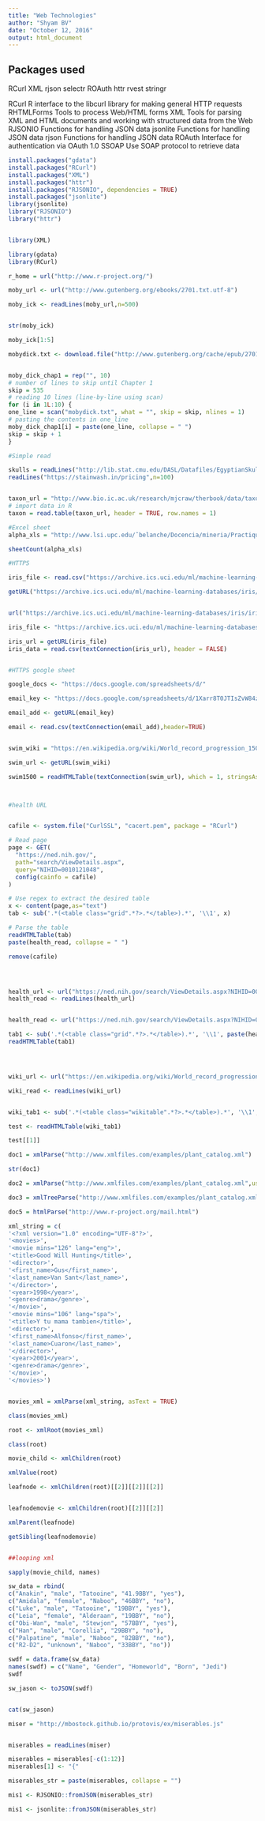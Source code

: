 ```yaml
---
title: "Web Technologies"
author: "Shyam BV"
date: "October 12, 2016"
output: html_document
---
```


## Packages used

RCurl
XML
rjson
selectr
ROAuth
httr
rvest
stringr

RCurl R interface to the libcurl library for making general HTTP requests
RHTMLForms Tools to process Web/HTML forms
XML Tools for parsing XML and HTML documents and working with structured data from the Web
RJSONIO Functions for handling JSON data
jsonlite Functions for handling JSON data
rjson Functions for handling JSON data
ROAuth Interface for authentication via OAuth 1.0
SSOAP Use SOAP protocol to retrieve data



```r
install.packages("gdata")
install.packages("RCurl")
install.packages("XML")
install.packages("httr")
install.packages("RJSONIO", dependencies = TRUE)
install.packages("jsonlite")
library(jsonlite)
library("RJSONIO")
library("httr")


library(XML)

library(gdata)
library(RCurl)
```



```r

r_home = url("http://www.r-project.org/")

moby_url <- url("http://www.gutenberg.org/ebooks/2701.txt.utf-8")

moby_ick <- readLines(moby_url,n=500)


str(moby_ick)

moby_ick[1:5]

mobydick.txt <- download.file("http://www.gutenberg.org/cache/epub/2701/pg2701.txt","mobydick.txt")


moby_dick_chap1 = rep("", 10)
# number of lines to skip until Chapter 1
skip = 535
# reading 10 lines (line-by-line using scan)
for (i in 1L:10) {
one_line = scan("mobydick.txt", what = "", skip = skip, nlines = 1)
# pasting the contents in one_line
moby_dick_chap1[i] = paste(one_line, collapse = " ")
skip = skip + 1
}


```



```r
#Simple read 

skulls = readLines("http://lib.stat.cmu.edu/DASL/Datafiles/EgyptianSkulls.html",100)
readLines("https://stainwash.in/pricing",n=100)


taxon_url = "http://www.bio.ic.ac.uk/research/mjcraw/therbook/data/taxon.txt"
# import data in R
taxon = read.table(taxon_url, header = TRUE, row.names = 1)

#Excel sheet
alpha_xls = "http://www.lsi.upc.edu/˜belanche/Docencia/mineria/Practiques/alpha.xls"

sheetCount(alpha_xls)

#HTTPS

iris_file <- read.csv("https://archive.ics.uci.edu/ml/machine-learning-databases/iris/iris.data",header  =FALSE)

getURL("https://archive.ics.uci.edu/ml/machine-learning-databases/iris/iris.data")


url("https://archive.ics.uci.edu/ml/machine-learning-databases/iris/iris.data")

iris_file <- "https://archive.ics.uci.edu/ml/machine-learning-databases/iris/iris.data"

iris_url = getURL(iris_file)
iris_data = read.csv(textConnection(iris_url), header = FALSE)


#HTTPS google sheet

google_docs <- "https://docs.google.com/spreadsheets/d/"

email_key <- "https://docs.google.com/spreadsheets/d/1Xarr8T0JTIsZvW84zPhiyhDCGitwHFvxKYHf_jCd2yU"

email_add <- getURL(email_key)

email <- read.csv(textConnection(email_add),header=TRUE)


swim_wiki = "https://en.wikipedia.org/wiki/World_record_progression_1500_metres_freestyle"

swim_url <- getURL(swim_wiki)

swim1500 = readHTMLTable(textConnection(swim_url), which = 1, stringsAsFactors = FALSE)



#health URL


cafile <- system.file("CurlSSL", "cacert.pem", package = "RCurl")

# Read page
page <- GET(
  "https://ned.nih.gov/", 
  path="search/ViewDetails.aspx", 
  query="NIHID=0010121048",
  config(cainfo = cafile)
)

# Use regex to extract the desired table
x <- content(page,as="text")
tab <- sub('.*(<table class="grid".*?>.*</table>).*', '\\1', x)

# Parse the table
readHTMLTable(tab)
paste(health_read, collapse = " ")

remove(cafile)




health_url <- url("https://ned.nih.gov/search/ViewDetails.aspx?NIHID=0010121048")
health_read <- readLines(health_url)


health_read <- url("https://ned.nih.gov/search/ViewDetails.aspx?NIHID=0010121048")

tab1 <- sub('.*(<table class="grid".*?>.*</table>).*', '\\1', paste(health_read, collapse = " "))
readHTMLTable(tab1)




wiki_url <- url("https://en.wikipedia.org/wiki/World_record_progression_1500_metres_freestyle")

wiki_read <- readLines(wiki_url)


wiki_tab1 <- sub('.*(<table class="wikitable".*?>.*</table>).*', '\\1', paste(wiki_read, collapse = " "))

test <- readHTMLTable(wiki_tab1)

test[[1]]

```


```r

doc1 = xmlParse("http://www.xmlfiles.com/examples/plant_catalog.xml")

str(doc1)

doc2 = xmlParse("http://www.xmlfiles.com/examples/plant_catalog.xml",useInternalNodes = FALSE)

doc3 = xmlTreeParse("http://www.xmlfiles.com/examples/plant_catalog.xml")

doc5 = htmlParse("http://www.r-project.org/mail.html")

xml_string = c(
'<?xml version="1.0" encoding="UTF-8"?>',
'<movies>',
'<movie mins="126" lang="eng">',
'<title>Good Will Hunting</title>',
'<director>',
'<first_name>Gus</first_name>',
'<last_name>Van Sant</last_name>',
'</director>',
'<year>1998</year>',
'<genre>drama</genre>',
'</movie>',
'<movie mins="106" lang="spa">',
'<title>Y tu mama tambien</title>',
'<director>',
'<first_name>Alfonso</first_name>',
'<last_name>Cuaron</last_name>',
'</director>',
'<year>2001</year>',
'<genre>drama</genre>',
'</movie>',
'</movies>')


movies_xml = xmlParse(xml_string, asText = TRUE)

class(movies_xml)

root <- xmlRoot(movies_xml)

class(root)

movie_child <- xmlChildren(root)

xmlValue(root) 

leafnode <- xmlChildren(root)[[2]][[2]][[2]]


leafnodemovie <- xmlChildren(root)[[2]][[2]]

xmlParent(leafnode)

getSibling(leafnodemovie)


##looping xml

sapply(movie_child, names)

```



```r
sw_data = rbind(
c("Anakin", "male", "Tatooine", "41.9BBY", "yes"),
c("Amidala", "female", "Naboo", "46BBY", "no"),
c("Luke", "male", "Tatooine", "19BBY", "yes"),
c("Leia", "female", "Alderaan", "19BBY", "no"),
c("Obi-Wan", "male", "Stewjon", "57BBY", "yes"),
c("Han", "male", "Corellia", "29BBY", "no"),
c("Palpatine", "male", "Naboo", "82BBY", "no"),
c("R2-D2", "unknown", "Naboo", "33BBY", "no"))

swdf = data.frame(sw_data)
names(swdf) = c("Name", "Gender", "Homeworld", "Born", "Jedi")
swdf

sw_jason <- toJSON(swdf)


cat(sw_jason)

miser = "http://mbostock.github.io/protovis/ex/miserables.js"


miserables = readLines(miser)

miserables = miserables[-c(1:12)]
miserables[1] <- "{"

miserables_str = paste(miserables, collapse = "")

mis1 <- RJSONIO::fromJSON(miserables_str)

mis1 <- jsonlite::fromJSON(miserables_str)


```


